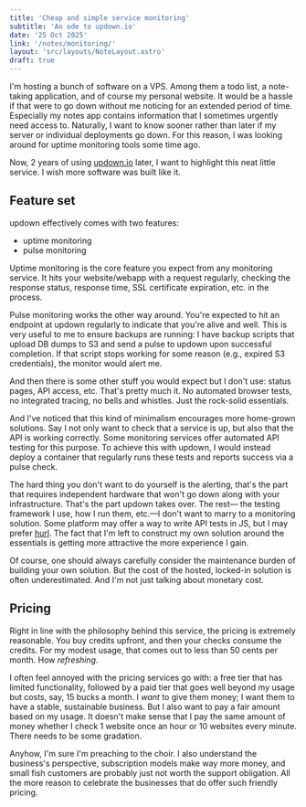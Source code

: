 ```yaml
---
title: 'Cheap and simple service monitoring'
subtitle: 'An ode to updown.io'
date: '25 Oct 2025'
link: '/notes/monitoring/'
layout: 'src/layouts/NoteLayout.astro'
draft: true
---
```


I'm hosting a bunch of software on a VPS. Among them a todo list, a note-taking application,
and of course my personal website. It would be a hassle if that were to go down without me noticing
for an extended period of time. Especially my notes app contains information that I sometimes 
urgently need access to. Naturally, I want to know sooner rather than later if my server or individual
deployments go down. For this reason, I was looking around for uptime monitoring tools some time ago.

Now, 2 years of using [updown.io](https://updown.io) later, I want to highlight this neat little service. I wish more software
was built like it.

## Feature set

updown effectively comes with two features:
- uptime monitoring
- pulse monitoring

Uptime monitoring is the core feature you expect from any monitoring service. It hits your website/webapp
with a request regularly, checking the response status, response time, SSL certificate expiration, etc.
in the process.

Pulse monitoring works the other way around. You're expected to hit an endpoint at updown regularly to 
indicate that you're alive and well. This is very useful to me to ensure backups are running: I have 
backup scripts that upload DB dumps to S3 and send a pulse to updown upon successful completion. If that
script stops working for some reason (e.g., expired S3 credentials), the monitor would alert me.

And then there is some other stuff you would expect but I don't use: status pages, API access, etc.
That's pretty much it. No automated browser tests, no integrated tracing, no bells and whistles. 
Just the rock-solid essentials.

And I've noticed that this kind of minimalism encourages more home-grown solutions. Say I not only
want to check that a service is up, but also that the API is working correctly. Some monitoring services
offer automated API testing for this purpose. To achieve this with updown, I would instead deploy a
container that regularly runs these tests and reports success via a pulse check.

The hard thing you don't want to do yourself is the alerting, that's the part that requires independent
hardware that won't go down along with your infrastructure. That's the part updown takes over. The rest—
the testing framework I use, how I run them, etc.—I don't want to marry to a monitoring solution. Some
platform may offer a way to write API tests in JS, but I may prefer [hurl](https://hurl.dev).
The fact that I'm left to construct my own solution around the essentials is getting more 
attractive the more experience I gain.

Of course, one should always carefully consider the maintenance burden of building your own solution.
But the cost of the hosted, locked-in solution is often underestimated. And I'm not just talking 
about monetary cost.

## Pricing
Right in line with the philosophy behind this service, the pricing is extremely reasonable. You buy
credits upfront, and then your checks consume the credits. For my modest usage, that comes out to 
less than 50 cents per month. How *refreshing*.

I often feel annoyed with the pricing services go with: a free tier that has limited functionality, 
followed by a paid tier that goes well beyond my usage but costs, say, 15 bucks a month.
I *want* to give them money; I want them to have a stable, sustainable business. But I also want
to pay a fair amount based on my usage. It doesn't make sense that I pay the same amount of money
whether I check 1 website once an hour or 10 websites every minute. There needs to be some gradation.

Anyhow, I'm sure I'm preaching to the choir. I also understand the business's perspective, subscription 
models make way more money, and small fish customers are probably just not worth the support obligation.
All the more reason to celebrate the businesses that do offer such friendly pricing.